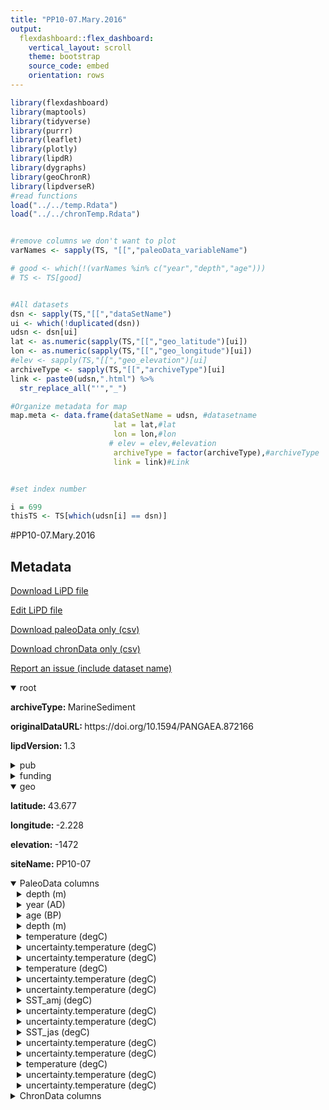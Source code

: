 ```yaml
---
title: "PP10-07.Mary.2016"
output: 
  flexdashboard::flex_dashboard:
    vertical_layout: scroll
    theme: bootstrap
    source_code: embed
    orientation: rows
---
```


```r
library(flexdashboard)
library(maptools)
library(tidyverse)
library(purrr)
library(leaflet)
library(plotly)
library(lipdR)
library(dygraphs)
library(geoChronR)
library(lipdverseR)
#read functions
load("../../temp.Rdata")
load("../../chronTemp.Rdata")


#remove columns we don't want to plot
varNames <- sapply(TS, "[[","paleoData_variableName")

# good <- which(!(varNames %in% c("year","depth","age")))
# TS <- TS[good]


#All datasets
dsn <- sapply(TS,"[[","dataSetName")
ui <- which(!duplicated(dsn))
udsn <- dsn[ui]
lat <- as.numeric(sapply(TS,"[[","geo_latitude")[ui])
lon <- as.numeric(sapply(TS,"[[","geo_longitude")[ui])
#elev <- sapply(TS,"[[","geo_elevation")[ui]
archiveType <- sapply(TS,"[[","archiveType")[ui]
link <- paste0(udsn,".html") %>% 
  str_replace_all("'","_")

#Organize metadata for map
map.meta <- data.frame(dataSetName = udsn, #datasetname
                       lat = lat,#lat
                       lon = lon,#lon
                      # elev = elev,#elevation
                       archiveType = factor(archiveType),#archiveType
                       link = link)#Link


#set index number

i = 699
thisTS <- TS[which(udsn[i] == dsn)]
```
#PP10-07.Mary.2016

Metadata {.sidebar}
-------------------------------------
[Download LiPD file](PP10-07.Mary.2016.lpd)
            

[Edit LiPD file](http://lipd.net/playground?source=http://lipdverse.org/globalHolocene/0_25_5/PP10-07.Mary.2016.lpd)
            

[Download paleoData only (csv)](PP10-07.Mary.2016.csv)
            

[Download chronData only (csv)](PP10-07.Mary.2016-chron.csv)
            

[Report an issue (include dataset name)](https://github.com/nickmckay/LiPDverse/issues)

<details open style="margin-left: 0px">
<summary>root</summary>
<p style="margin-left: 0px"><strong>archiveType: </strong>MarineSediment
<p style="margin-left: 0px"><strong>originalDataURL: </strong>https://doi.org/10.1594/PANGAEA.872166
<p style="margin-left: 0px"><strong>lipdVersion: </strong>1.3
</details>
<details>
<summary>pub</summary>
<details style="margin-left: 10px">
<summary>pub1</summary>
<p style="margin-left: 10px"><strong>author: </strong>list(list(name = "Mary, Yannick"), list(name = "Eynaud, Frederique"), list(name = "Colin, Christophe"), list(name = "Rossignol, Linda"), list(name = "Brocheray, Sandra"), list(name = "Mojtahid, Meryem"), list(name = "Garcia, Jennifer"), list(name = "Peral, Marion"), list(name = "Howa, Helene"), list(name = "Zaragosi, Sebastien"), list(name = "Cremer, Michel"))
<p style="margin-left: 10px"><strong>citeKey: </strong>needs0needsatitle
<p style="margin-left: 10px"><strong>journal: </strong>Climate of the Past Discussions
<p style="margin-left: 10px"><strong>title: </strong>Changes in Holocene meridional circulation and poleward Atlantic flow: the Bay of Biscay as a nodal point
</details>
<details style="margin-left: 10px">
<summary>pub2</summary>
<p style="margin-left: 10px"><strong>author: </strong>list(list(name = NA))
</details>
</details>
<details>
<summary>funding</summary>
<details style="margin-left: 10px">
<summary>funding1</summary>
<p style="margin-left: 10px"><strong>agency: </strong>Funding Agency
<p style="margin-left: 10px"><strong>grant: </strong>Grant name or number
</details>
</details>
<details open style="margin-left: 0px">
<summary>geo</summary>
<p style="margin-left: 0px"><strong>latitude: </strong>43.677
<p style="margin-left: 0px"><strong>longitude: </strong>-2.228
<p style="margin-left: 0px"><strong>elevation: </strong>-1472
<p style="margin-left: 0px"><strong>siteName: </strong>PP10-07
</details>
<details open>
<summary>PaleoData columns</summary>
<details style="margin-left: 10px">
<summary>depth (m)</summary>
<p style="margin-left: 10px"><strong>TSid: </strong>LPDf6147b58
<p style="margin-left: 10px"><strong>variableName: </strong>depth
<p style="margin-left: 10px"><strong>units: </strong>m
<p style="margin-left: 10px"><strong>description: </strong>epth, top/min [m] (Depth top) * PI: Eynaud, Fr<c3><83><c6><92><c3><86><e2><80><99><c3><83><e2><80><a0><c3><a2><e2><82><ac><e2><84><a2><c3><83><c6><92><c3><a2><e2><82><ac> <c3><83><c2><a2><c3><a2><e2><80><9a><c2><ac><c3><a2><e2><80><9e><c2><a2><c3><83><c6><92><c3><86><e2><80><99><c3><83><c2><a2><c3><a2><e2><80><9a><c2><ac> <c3><83><c6><92><c3><82><c2><a2><c3><83><c2><a2><c3><a2><e2><82><ac><c5><a1><c3><82><c2><ac><c3><83><c2><a2><c3><a2><e2><82><ac><c5><be><c3><82><c2><a2><c3><83><c6><92><c3><86><e2><80><99><c3><83><e2><80><a0><c3><a2><e2><82><ac><e2><84><a2><c3><83><c6><92><c3><82><c2><a2><c3><83><c2><a2><c3><a2><e2><82><ac><c5><a1><c3><82><c2><ac> <c3><83><c6><92><c3><86><e2><80><99><c3><83><e2><80><9a><c3><82><c2><a2><c3><83><c6><92><c3><82><c2><a2><c3><83><c2><a2><c3><a2><e2><80><9a><c2><ac><c3><85><c2><a1><c3><83><e2><80><9a><c3><82><c2><ac><c3><83><c6><92><c3><82><c2><a2><c3><83><c2><a2><c3><a2><e2><80><9a><c2><ac><c3><85><c2><be><c3><83><e2><80><9a><c3><82><c2><a2><c3><83><c6><92><c3><86><e2><80><99><c3><83><e2><80><a0><c3><a2><e2><82><ac><e2><84><a2><c3><83><c6><92><c3><a2><e2><82><ac> <c3><83><c2><a2><c3><a2><e2><80><9a><c2><ac><c3><a2><e2><80><9e><c2><a2><c3><83><c6><92><c3><86><e2><80><99><c3><83><e2><80><9a><c3><82><c2><a2><c3><83><c6><92><c3><82><c2><a2><c3><83><c2><a2><c3><a2><e2><80><9a><c2><ac><c3><85><c2><a1><c3><83><e2><80><9a><c3><82><c2><ac><c3><83><c6><92><c3><a2><e2><82><ac><c2><a6><c3><83><e2><80><9a><c3><82><c2><a1><c3><83><c6><92><c3><86><e2><80><99><c3><83><e2><80><a0><c3><a2><e2><82><ac><e2><84><a2><c3><83><c6><92><c3><82><c2><a2><c3><83><c2><a2><c3><a2><e2><82><ac><c5><a1><c3><82><c2><ac><c3><83><e2><80><a6><c3><82><c2><a1><c3><83><c6><92><c3><86><e2><80><99><c3><83><c2><a2><c3><a2><e2><80><9a><c2><ac><c3><85><c2><a1><c3><83><c6><92><c3><a2><e2><82><ac><c5><a1><c3><83><e2><80><9a><c3><82><c2><a9>d<c3><83><c6><92><c3><86><e2><80><99><c3><83><e2><80><a0><c3><a2><e2><82><ac><e2><84><a2><c3><83><c6><92><c3><a2><e2><82><ac> <c3><83><c2><a2><c3><a2><e2><80><9a><c2><ac><c3><a2><e2><80><9e><c2><a2><c3><83><c6><92><c3><86><e2><80><99><c3><83><c2><a2><c3><a2><e2><80><9a><c2><ac> <c3><83><c6><92><c3><82><c2><a2><c3><83><c2><a2><c3><a2><e2><82><ac><c5><a1><c3><82><c2><ac><c3><83><c2><a2><c3><a2><e2><82><ac><c5><be><c3><82><c2><a2><c3><83><c6><92><c3><86><e2><80><99><c3><83><e2><80><a0><c3><a2><e2><82><ac><e2><84><a2><c3><83><c6><92><c3><82><c2><a2><c3><83><c2><a2><c3><a2><e2><82><ac><c5><a1><c3><82><c2><ac> <c3><83><c6><92><c3><86><e2><80><99><c3><83><e2><80><9a><c3><82><c2><a2><c3><83><c6><92><c3><82><c2><a2><c3><83><c2><a2><c3><a2><e2><80><9a><c2><ac><c3><85><c2><a1><c3><83><e2><80><9a><c3><82><c2><ac><c3><83><c6><92><c3><82><c2><a2><c3><83><c2><a2><c3><a2><e2><80><9a><c2><ac><c3><85><c2><be><c3><83><e2><80><9a><c3><82><c2><a2><c3><83><c6><92><c3><86><e2><80><99><c3><83><e2><80><a0><c3><a2><e2><82><ac><e2><84><a2><c3><83><c6><92><c3><a2><e2><82><ac> <c3><83><c2><a2><c3><a2><e2><80><9a><c2><ac><c3><a2><e2><80><9e><c2><a2><c3><83><c6><92><c3><86><e2><80><99><c3><83><e2><80><9a><c3><82><c2><a2><c3><83><c6><92><c3><82><c2><a2><c3><83><c2><a2><c3><a2><e2><80><9a><c2><ac><c3><85><c2><a1><c3><83><e2><80><9a><c3><82><c2><ac><c3><83><c6><92><c3><a2><e2><82><ac><c2><a6><c3><83><e2><80><9a><c3><82><c2><a1><c3><83><c6><92><c3><86><e2><80><99><c3><83><e2><80><a0><c3><a2><e2><82><ac><e2><84><a2><c3><83><c6><92><c3><82><c2><a2><c3><83><c2><a2><c3><a2><e2><82><ac><c5><a1><c3><82><c2><ac><c3><83><e2><80><a6><c3><82><c2><a1><c3><83><c6><92><c3><86><e2><80><99><c3><83><c2><a2><c3><a2><e2><80><9a><c2><ac><c3><85><c2><a1><c3><83><c6><92><c3><a2><e2><82><ac><c5><a1><c3><83><e2><80><9a><c3><82><c2><a9>rique (https://orcid.org/0000-0003-1283-7425, f.eynaud@epoc.u-bordeaux1.fr)
<p style="margin-left: 10px"><strong>useInGlobalTemperatureAnalysis: </strong>FALSE
</details>
<details style="margin-left: 10px">
<summary>year (AD)</summary>
<p style="margin-left: 10px"><strong>TSid: </strong>RqRzRK4ws5V
<p style="margin-left: 10px"><strong>variableName: </strong>year
<p style="margin-left: 10px"><strong>units: </strong>AD
<p style="margin-left: 10px"><strong>description: </strong>Year AD
</details>
<details style="margin-left: 10px">
<summary>age (BP)</summary>
<p style="margin-left: 10px"><strong>TSid: </strong>RS86tMjluJq
<p style="margin-left: 10px"><strong>variableName: </strong>age
<p style="margin-left: 10px"><strong>units: </strong>BP
<p style="margin-left: 10px"><strong>description: </strong>Years before present (1950) BP
</details>
<details style="margin-left: 10px">
<summary>depth (m)</summary>
<p style="margin-left: 10px"><strong>TSid: </strong>ReT2fHmIr6U
<p style="margin-left: 10px"><strong>variableName: </strong>depth
<p style="margin-left: 10px"><strong>units: </strong>m
<p style="margin-left: 10px"><strong>description: </strong>depth
</details>
<details style="margin-left: 10px">
<summary>temperature (degC)</summary>
<p style="margin-left: 10px"><strong>TSid: </strong>LPD24407fc4
<p style="margin-left: 10px"><strong>variableName: </strong>temperature
<p style="margin-left: 10px"><strong>units: </strong>degC
<p style="margin-left: 10px"><strong>description: </strong>Sea surface temperature, annual mean [   C] (SST (1-12)) * PI: Eynaud, Fr    d    rique (https://orcid.org/0000-0003-1283-7425, f.eynaud@epoc.u-bordeaux1.fr) * METHOD: Modern analog technique (MAT)
<p style="margin-left: 10px"><strong>useInGlobalTemperatureAnalysis: </strong>TRUE
<details>
<summary>interpretation</summary>
<details style="margin-left: 20px">
<summary>1</summary>
<p style="margin-left: 20px"><strong>direction: </strong>positive
<p style="margin-left: 20px"><strong>interpDirection: </strong>positive
<p style="margin-left: 20px"><strong>scope: </strong>climate
<p style="margin-left: 20px"><strong>seasonality: </strong>1 2 3 4 5 6 7 8 9 10 11 12
<p style="margin-left: 20px"><strong>variable: </strong>T
<p style="margin-left: 20px"><strong>variableDetail: </strong>sea@surface
<p style="margin-left: 20px"><strong>variableDetailOriginal: </strong>SST
</details>
</details>
</details>
<details style="margin-left: 10px">
<summary>uncertainty.temperature (degC)</summary>
<p style="margin-left: 10px"><strong>TSid: </strong>LPDa0c55c63
<p style="margin-left: 10px"><strong>variableName: </strong>uncertainty.temperature
<p style="margin-left: 10px"><strong>units: </strong>degC
<p style="margin-left: 10px"><strong>description: </strong>Sea surface temperature, annual mean, minimum [   C] (SST (1-12) min) * PI: Eynaud, Fr    d    rique (https://orcid.org/0000-0003-1283-7425, f.eynaud@epoc.u-bordeaux1.fr) * METHOD: Modern analog technique (MAT) * COMMENT: Lower SST values found in the set of analogs ANNUAL_i
<p style="margin-left: 10px"><strong>useInGlobalTemperatureAnalysis: </strong>FALSE
<details>
<summary>interpretation</summary>
<details style="margin-left: 20px">
<summary>1</summary>
<p style="margin-left: 20px"><strong>direction: </strong>positive
<p style="margin-left: 20px"><strong>interpDirection: </strong>positive
<p style="margin-left: 20px"><strong>scope: </strong>climate
<p style="margin-left: 20px"><strong>seasonality: </strong>1 2 3 4 5 6 7 8 9 10 11 12
<p style="margin-left: 20px"><strong>variable: </strong>T
<p style="margin-left: 20px"><strong>variableDetail: </strong>SST Min
</details>
</details>
</details>
<details style="margin-left: 10px">
<summary>uncertainty.temperature (degC)</summary>
<p style="margin-left: 10px"><strong>TSid: </strong>LPD73260700
<p style="margin-left: 10px"><strong>variableName: </strong>uncertainty.temperature
<p style="margin-left: 10px"><strong>units: </strong>degC
<p style="margin-left: 10px"><strong>description: </strong>Sea surface temperature, annual mean, maximum [   C] (SST (1-12) max) * PI: Eynaud, Fr    d    rique (https://orcid.org/0000-0003-1283-7425, f.eynaud@epoc.u-bordeaux1.fr) * METHOD: Modern analog technique (MAT) * COMMENT: Higher SST values found in the set of analogs ANNUAL_s
<p style="margin-left: 10px"><strong>useInGlobalTemperatureAnalysis: </strong>FALSE
<details>
<summary>interpretation</summary>
<details style="margin-left: 20px">
<summary>1</summary>
<p style="margin-left: 20px"><strong>direction: </strong>positive
<p style="margin-left: 20px"><strong>interpDirection: </strong>positive
<p style="margin-left: 20px"><strong>scope: </strong>climate
<p style="margin-left: 20px"><strong>seasonality: </strong>1 2 3 4 5 6 7 8 9 10 11 12
<p style="margin-left: 20px"><strong>variable: </strong>T
<p style="margin-left: 20px"><strong>variableDetail: </strong>SST Max
</details>
</details>
</details>
<details style="margin-left: 10px">
<summary>temperature (degC)</summary>
<p style="margin-left: 10px"><strong>TSid: </strong>LPD3393775f
<p style="margin-left: 10px"><strong>variableName: </strong>temperature
<p style="margin-left: 10px"><strong>units: </strong>degC
<p style="margin-left: 10px"><strong>description: </strong>Sea surface temperature, January-March [   C] (SST (1-3)) * PI: Eynaud, Fr    d    rique (https://orcid.org/0000-0003-1283-7425, f.eynaud@epoc.u-bordeaux1.fr) * METHOD: Modern analog technique (MAT)
<p style="margin-left: 10px"><strong>useInGlobalTemperatureAnalysis: </strong>FALSE
<details>
<summary>interpretation</summary>
<details style="margin-left: 20px">
<summary>1</summary>
<p style="margin-left: 20px"><strong>direction: </strong>positive
<p style="margin-left: 20px"><strong>interpDirection: </strong>positive
<p style="margin-left: 20px"><strong>scope: </strong>climate
<p style="margin-left: 20px"><strong>seasonality: </strong>JFM
<p style="margin-left: 20px"><strong>variable: </strong>T
<p style="margin-left: 20px"><strong>variableDetail: </strong>sea@surface
<p style="margin-left: 20px"><strong>variableDetailOriginal: </strong>SST
</details>
</details>
</details>
<details style="margin-left: 10px">
<summary>uncertainty.temperature (degC)</summary>
<p style="margin-left: 10px"><strong>TSid: </strong>LPD2dc804fb
<p style="margin-left: 10px"><strong>variableName: </strong>uncertainty.temperature
<p style="margin-left: 10px"><strong>units: </strong>degC
<p style="margin-left: 10px"><strong>description: </strong>Sea surface temperature, January-March, minimum [   C] (SST (1-3) min) * PI: Eynaud, Fr    d    rique (https://orcid.org/0000-0003-1283-7425, f.eynaud@epoc.u-bordeaux1.fr) * METHOD: Modern analog technique (MAT) * COMMENT: Lower SST values found in the set of analogs JFM_i
<p style="margin-left: 10px"><strong>useInGlobalTemperatureAnalysis: </strong>FALSE
<details>
<summary>interpretation</summary>
<details style="margin-left: 20px">
<summary>1</summary>
<p style="margin-left: 20px"><strong>direction: </strong>positive
<p style="margin-left: 20px"><strong>interpDirection: </strong>positive
<p style="margin-left: 20px"><strong>scope: </strong>climate
<p style="margin-left: 20px"><strong>seasonality: </strong>JFM
<p style="margin-left: 20px"><strong>variable: </strong>T
<p style="margin-left: 20px"><strong>variableDetail: </strong>SST Min
</details>
</details>
</details>
<details style="margin-left: 10px">
<summary>uncertainty.temperature (degC)</summary>
<p style="margin-left: 10px"><strong>TSid: </strong>LPD3927c717
<p style="margin-left: 10px"><strong>variableName: </strong>uncertainty.temperature
<p style="margin-left: 10px"><strong>units: </strong>degC
<p style="margin-left: 10px"><strong>description: </strong>Sea surface temperature, January-March, maximum [   C] (SST (1-3) max) * PI: Eynaud, Fr    d    rique (https://orcid.org/0000-0003-1283-7425, f.eynaud@epoc.u-bordeaux1.fr) * METHOD: Modern analog technique (MAT) * COMMENT: Higher SST values found in the set of analogs JFM_s
<p style="margin-left: 10px"><strong>useInGlobalTemperatureAnalysis: </strong>FALSE
<details>
<summary>interpretation</summary>
<details style="margin-left: 20px">
<summary>1</summary>
<p style="margin-left: 20px"><strong>direction: </strong>positive
<p style="margin-left: 20px"><strong>interpDirection: </strong>positive
<p style="margin-left: 20px"><strong>scope: </strong>climate
<p style="margin-left: 20px"><strong>seasonality: </strong>JFM
<p style="margin-left: 20px"><strong>variable: </strong>T
<p style="margin-left: 20px"><strong>variableDetail: </strong>SST Max
</details>
</details>
</details>
<details style="margin-left: 10px">
<summary>SST_amj (degC)</summary>
<p style="margin-left: 10px"><strong>TSid: </strong>LPD92d845a8
<p style="margin-left: 10px"><strong>variableName: </strong>SST_amj
<p style="margin-left: 10px"><strong>units: </strong>degC
<p style="margin-left: 10px"><strong>description: </strong>Sea surface temperature, April-June [   C] (SST (4-6)) * PI: Eynaud, Fr    d    rique (https://orcid.org/0000-0003-1283-7425, f.eynaud@epoc.u-bordeaux1.fr) * METHOD: Modern analog technique (MAT)
<p style="margin-left: 10px"><strong>useInGlobalTemperatureAnalysis: </strong>FALSE
<details>
<summary>interpretation</summary>
<details style="margin-left: 20px">
<summary>1</summary>
<p style="margin-left: 20px"><strong>direction: </strong>positive
<p style="margin-left: 20px"><strong>interpDirection: </strong>positive
<p style="margin-left: 20px"><strong>scope: </strong>climate
<p style="margin-left: 20px"><strong>seasonality: </strong>AMJ
<p style="margin-left: 20px"><strong>variable: </strong>T
<p style="margin-left: 20px"><strong>variableDetail: </strong>sea@surface
<p style="margin-left: 20px"><strong>variableDetailOriginal: </strong>SST
</details>
</details>
</details>
<details style="margin-left: 10px">
<summary>uncertainty.temperature (degC)</summary>
<p style="margin-left: 10px"><strong>TSid: </strong>LPD75707e85
<p style="margin-left: 10px"><strong>variableName: </strong>uncertainty.temperature
<p style="margin-left: 10px"><strong>units: </strong>degC
<p style="margin-left: 10px"><strong>description: </strong>Sea surface temperature, April-June, minimum [   C] (SST (4-6) min) * PI: Eynaud, Fr    d    rique (https://orcid.org/0000-0003-1283-7425, f.eynaud@epoc.u-bordeaux1.fr) * METHOD: Modern analog technique (MAT) * COMMENT: Lower SST values found in the set of analogs AMJ_i
<p style="margin-left: 10px"><strong>useInGlobalTemperatureAnalysis: </strong>FALSE
<details>
<summary>interpretation</summary>
<details style="margin-left: 20px">
<summary>1</summary>
<p style="margin-left: 20px"><strong>direction: </strong>positive
<p style="margin-left: 20px"><strong>interpDirection: </strong>positive
<p style="margin-left: 20px"><strong>scope: </strong>climate
<p style="margin-left: 20px"><strong>seasonality: </strong>AMJ
<p style="margin-left: 20px"><strong>variable: </strong>T
<p style="margin-left: 20px"><strong>variableDetail: </strong>SST Min
</details>
</details>
</details>
<details style="margin-left: 10px">
<summary>uncertainty.temperature (degC)</summary>
<p style="margin-left: 10px"><strong>TSid: </strong>LPDc2177ba7
<p style="margin-left: 10px"><strong>variableName: </strong>uncertainty.temperature
<p style="margin-left: 10px"><strong>units: </strong>degC
<p style="margin-left: 10px"><strong>description: </strong>Sea surface temperature, April-June, maximum [   C] (SST (4-6) max) * PI: Eynaud, Fr    d    rique (https://orcid.org/0000-0003-1283-7425, f.eynaud@epoc.u-bordeaux1.fr) * METHOD: Modern analog technique (MAT) * COMMENT: Higher SST values found in the set of analogs AMJ_s
<p style="margin-left: 10px"><strong>useInGlobalTemperatureAnalysis: </strong>FALSE
<details>
<summary>interpretation</summary>
<details style="margin-left: 20px">
<summary>1</summary>
<p style="margin-left: 20px"><strong>direction: </strong>positive
<p style="margin-left: 20px"><strong>interpDirection: </strong>positive
<p style="margin-left: 20px"><strong>scope: </strong>climate
<p style="margin-left: 20px"><strong>seasonality: </strong>AMJ
<p style="margin-left: 20px"><strong>variable: </strong>T
<p style="margin-left: 20px"><strong>variableDetail: </strong>SST Max
</details>
</details>
</details>
<details style="margin-left: 10px">
<summary>SST_jas (degC)</summary>
<p style="margin-left: 10px"><strong>TSid: </strong>LPD3267fe5d
<p style="margin-left: 10px"><strong>variableName: </strong>SST_jas
<p style="margin-left: 10px"><strong>units: </strong>degC
<p style="margin-left: 10px"><strong>description: </strong>Sea surface temperature, July-September [   C] (SST (7-9)) * PI: Eynaud, Fr    d    rique (https://orcid.org/0000-0003-1283-7425, f.eynaud@epoc.u-bordeaux1.fr) * METHOD: Modern analog technique (MAT)
<p style="margin-left: 10px"><strong>useInGlobalTemperatureAnalysis: </strong>FALSE
<details>
<summary>interpretation</summary>
<details style="margin-left: 20px">
<summary>1</summary>
<p style="margin-left: 20px"><strong>direction: </strong>positive
<p style="margin-left: 20px"><strong>interpDirection: </strong>positive
<p style="margin-left: 20px"><strong>scope: </strong>climate
<p style="margin-left: 20px"><strong>seasonality: </strong>7 8 9
<p style="margin-left: 20px"><strong>seasonalityOriginal: </strong>7 8 2009
<p style="margin-left: 20px"><strong>variable: </strong>T
<p style="margin-left: 20px"><strong>variableDetail: </strong>sea@surface
<p style="margin-left: 20px"><strong>variableDetailOriginal: </strong>SST
</details>
</details>
</details>
<details style="margin-left: 10px">
<summary>uncertainty.temperature (degC)</summary>
<p style="margin-left: 10px"><strong>TSid: </strong>LPD77dc7067
<p style="margin-left: 10px"><strong>variableName: </strong>uncertainty.temperature
<p style="margin-left: 10px"><strong>units: </strong>degC
<p style="margin-left: 10px"><strong>description: </strong>Sea surface temperature, July-September, minimum [   C] (SST (7-9) min) * PI: Eynaud, Fr    d    rique (https://orcid.org/0000-0003-1283-7425, f.eynaud@epoc.u-bordeaux1.fr) * METHOD: Modern analog technique (MAT) * COMMENT: Lower SST values found in the set of analogs JAS_i
<p style="margin-left: 10px"><strong>useInGlobalTemperatureAnalysis: </strong>FALSE
<details>
<summary>interpretation</summary>
<details style="margin-left: 20px">
<summary>1</summary>
<p style="margin-left: 20px"><strong>direction: </strong>positive
<p style="margin-left: 20px"><strong>interpDirection: </strong>positive
<p style="margin-left: 20px"><strong>scope: </strong>climate
<p style="margin-left: 20px"><strong>seasonality: </strong>7 8 9
<p style="margin-left: 20px"><strong>seasonalityOriginal: </strong>7 8 2009
<p style="margin-left: 20px"><strong>variable: </strong>T
<p style="margin-left: 20px"><strong>variableDetail: </strong>SST Min
</details>
</details>
</details>
<details style="margin-left: 10px">
<summary>uncertainty.temperature (degC)</summary>
<p style="margin-left: 10px"><strong>TSid: </strong>LPD92760267
<p style="margin-left: 10px"><strong>variableName: </strong>uncertainty.temperature
<p style="margin-left: 10px"><strong>units: </strong>degC
<p style="margin-left: 10px"><strong>description: </strong>Sea surface temperature, July-September, maximum [   C] (SST (7-9) max) * PI: Eynaud, Fr    d    rique (https://orcid.org/0000-0003-1283-7425, f.eynaud@epoc.u-bordeaux1.fr) * METHOD: Modern analog technique (MAT) * COMMENT: Higher SST values found in the set of analogs JAS_s
<p style="margin-left: 10px"><strong>useInGlobalTemperatureAnalysis: </strong>FALSE
<details>
<summary>interpretation</summary>
<details style="margin-left: 20px">
<summary>1</summary>
<p style="margin-left: 20px"><strong>direction: </strong>positive
<p style="margin-left: 20px"><strong>interpDirection: </strong>positive
<p style="margin-left: 20px"><strong>scope: </strong>climate
<p style="margin-left: 20px"><strong>seasonality: </strong>7 8 9
<p style="margin-left: 20px"><strong>seasonalityOriginal: </strong>7 8 2009
<p style="margin-left: 20px"><strong>variable: </strong>T
<p style="margin-left: 20px"><strong>variableDetail: </strong>SST Max
</details>
</details>
</details>
<details style="margin-left: 10px">
<summary>temperature (degC)</summary>
<p style="margin-left: 10px"><strong>TSid: </strong>LPD5d932ca5
<p style="margin-left: 10px"><strong>variableName: </strong>temperature
<p style="margin-left: 10px"><strong>units: </strong>degC
<p style="margin-left: 10px"><strong>description: </strong>Sea surface temperature, October-December [   C] (SST (10-12)) * PI: Eynaud, Fr    d    rique (https://orcid.org/0000-0003-1283-7425, f.eynaud@epoc.u-bordeaux1.fr) * METHOD: Modern analog technique (MAT)
<p style="margin-left: 10px"><strong>useInGlobalTemperatureAnalysis: </strong>FALSE
<details>
<summary>interpretation</summary>
<details style="margin-left: 20px">
<summary>1</summary>
<p style="margin-left: 20px"><strong>direction: </strong>positive
<p style="margin-left: 20px"><strong>interpDirection: </strong>positive
<p style="margin-left: 20px"><strong>scope: </strong>climate
<p style="margin-left: 20px"><strong>seasonality: </strong>OND
<p style="margin-left: 20px"><strong>variable: </strong>T
<p style="margin-left: 20px"><strong>variableDetail: </strong>sea@surface
<p style="margin-left: 20px"><strong>variableDetailOriginal: </strong>SST
</details>
</details>
</details>
<details style="margin-left: 10px">
<summary>uncertainty.temperature (degC)</summary>
<p style="margin-left: 10px"><strong>TSid: </strong>LPD0777df63
<p style="margin-left: 10px"><strong>variableName: </strong>uncertainty.temperature
<p style="margin-left: 10px"><strong>units: </strong>degC
<p style="margin-left: 10px"><strong>description: </strong>Sea surface temperature, October-December, minimum [   C] (SST (10-12) min) * PI: Eynaud, Fr    d    rique (https://orcid.org/0000-0003-1283-7425, f.eynaud@epoc.u-bordeaux1.fr) * METHOD: Modern analog technique (MAT) * COMMENT: Lower SST values found in the set of analogs OND_i
<p style="margin-left: 10px"><strong>useInGlobalTemperatureAnalysis: </strong>FALSE
<details>
<summary>interpretation</summary>
<details style="margin-left: 20px">
<summary>1</summary>
<p style="margin-left: 20px"><strong>direction: </strong>positive
<p style="margin-left: 20px"><strong>interpDirection: </strong>positive
<p style="margin-left: 20px"><strong>scope: </strong>climate
<p style="margin-left: 20px"><strong>seasonality: </strong>OND
<p style="margin-left: 20px"><strong>variable: </strong>T
<p style="margin-left: 20px"><strong>variableDetail: </strong>SST Min
</details>
</details>
</details>
<details style="margin-left: 10px">
<summary>uncertainty.temperature (degC)</summary>
<p style="margin-left: 10px"><strong>TSid: </strong>LPDfae9a609
<p style="margin-left: 10px"><strong>variableName: </strong>uncertainty.temperature
<p style="margin-left: 10px"><strong>units: </strong>degC
<p style="margin-left: 10px"><strong>description: </strong>Sea surface temperature, October-December, maximum [   C] (SST (10-12) max) * PI: Eynaud, Fr    d    rique (https://orcid.org/0000-0003-1283-7425, f.eynaud@epoc.u-bordeaux1.fr) * METHOD: Modern analog technique (MAT) * COMMENT: Higher SST values found in the set of analogs OND_s
<p style="margin-left: 10px"><strong>useInGlobalTemperatureAnalysis: </strong>FALSE
<details>
<summary>interpretation</summary>
<details style="margin-left: 20px">
<summary>1</summary>
<p style="margin-left: 20px"><strong>direction: </strong>positive
<p style="margin-left: 20px"><strong>interpDirection: </strong>positive
<p style="margin-left: 20px"><strong>scope: </strong>climate
<p style="margin-left: 20px"><strong>seasonality: </strong>OND
<p style="margin-left: 20px"><strong>variable: </strong>T
<p style="margin-left: 20px"><strong>variableDetail: </strong>SST Max
</details>
</details>
</details>
<details>
<summary>ChronData columns</summary>
<details style="margin-left: 10px">
<summary>age ()</summary>
<p style="margin-left: 10px"><strong>TSid: </strong>LPDba12b864
<p style="margin-left: 10px"><strong>variableName: </strong>age
</details>
<details style="margin-left: 10px">
<summary>dummy2 ()</summary>
<p style="margin-left: 10px"><strong>TSid: </strong>LPD3f627076
<p style="margin-left: 10px"><strong>variableName: </strong>dummy2
</details>
<details style="margin-left: 10px">
<summary>dummy3 ()</summary>
<p style="margin-left: 10px"><strong>TSid: </strong>LPDb27918c2
<p style="margin-left: 10px"><strong>variableName: </strong>dummy3
</details>
<details style="margin-left: 10px">
<summary>dummy4 ()</summary>
<p style="margin-left: 10px"><strong>TSid: </strong>LPDad806f2c
<p style="margin-left: 10px"><strong>variableName: </strong>dummy4
</details>
<details style="margin-left: 10px">
<summary>dummy5 ()</summary>
<p style="margin-left: 10px"><strong>TSid: </strong>LPD6476e614
<p style="margin-left: 10px"><strong>variableName: </strong>dummy5
</details>
<details style="margin-left: 10px">
<summary>dummy6 ()</summary>
<p style="margin-left: 10px"><strong>TSid: </strong>LPD2c9aa741
<p style="margin-left: 10px"><strong>variableName: </strong>dummy6
</details>
<details style="margin-left: 10px">
<summary>dummy7 ()</summary>
<p style="margin-left: 10px"><strong>TSid: </strong>LPDd597a44a
<p style="margin-left: 10px"><strong>variableName: </strong>dummy7
</details>
<details style="margin-left: 10px">
<summary>dummy8 ()</summary>
<p style="margin-left: 10px"><strong>TSid: </strong>LPDf4dedb4f
<p style="margin-left: 10px"><strong>variableName: </strong>dummy8
</details>
<details style="margin-left: 10px">
<summary>dummy9 ()</summary>
<p style="margin-left: 10px"><strong>TSid: </strong>LPDddc8de0b
<p style="margin-left: 10px"><strong>variableName: </strong>dummy9
</details>
<details style="margin-left: 10px">
<summary>dummy10 ()</summary>
<p style="margin-left: 10px"><strong>TSid: </strong>LPD79fdf545
<p style="margin-left: 10px"><strong>variableName: </strong>dummy10
</details>
<details style="margin-left: 10px">
<summary>dummy11 ()</summary>
<p style="margin-left: 10px"><strong>TSid: </strong>LPD574eac32
<p style="margin-left: 10px"><strong>variableName: </strong>dummy11
</details>
<details style="margin-left: 10px">
<summary>dummy12 ()</summary>
<p style="margin-left: 10px"><strong>TSid: </strong>LPD0996028c
<p style="margin-left: 10px"><strong>variableName: </strong>dummy12
</details>
<details style="margin-left: 10px">
<summary>dummy13 ()</summary>
<p style="margin-left: 10px"><strong>TSid: </strong>LPDbec75273
<p style="margin-left: 10px"><strong>variableName: </strong>dummy13
</details>
<details style="margin-left: 10px">
<summary>dummy14 ()</summary>
<p style="margin-left: 10px"><strong>TSid: </strong>LPD2c7b177d
<p style="margin-left: 10px"><strong>variableName: </strong>dummy14
</details>
<details style="margin-left: 10px">
<summary>dummy15 ()</summary>
<p style="margin-left: 10px"><strong>TSid: </strong>LPDe561a3d6
<p style="margin-left: 10px"><strong>variableName: </strong>dummy15
</details>
<details style="margin-left: 10px">
<summary>dummy16 ()</summary>
<p style="margin-left: 10px"><strong>TSid: </strong>LPD731cc7d9
<p style="margin-left: 10px"><strong>variableName: </strong>dummy16
</details>
<details style="margin-left: 10px">
<summary>dummy17 ()</summary>
<p style="margin-left: 10px"><strong>TSid: </strong>LPD3025bc2c
<p style="margin-left: 10px"><strong>variableName: </strong>dummy17
</details>
<details style="margin-left: 10px">
<summary>dummy18 ()</summary>
<p style="margin-left: 10px"><strong>TSid: </strong>LPD2b16c7f5
<p style="margin-left: 10px"><strong>variableName: </strong>dummy18
</details>

Row {.tabset .tabset-fade}
-----------------------------------------------------------------------

### Sitemap

```r
  map.meta.split <- split(map.meta, map.meta$archiveType)


factpal <- colorFactor("Paired",map.meta$archiveType)
buff <- 15
l <- leaflet() %>% 
  addTiles() %>% 
  fitBounds(map.meta$lon[i]-buff,map.meta$lat[i]-buff,map.meta$lon[i]+buff,map.meta$lat[i]+buff)
  

  
  
names(map.meta.split) %>%
  purrr::walk( function(df) {
    l <<- l %>%
      addMarkers(data=map.meta.split[[df]],
                 lng=~lon, lat=~lat,
                 label=~as.character(archiveType),
                 popup=~paste(str_c('Dataset: <a href="',link,'">',dataSetName,'</a>'),
                                 # str_c("Elevation: ",elev),
                                  str_c("Archive Type: ",archiveType),
                                  sep = "<br>"),
                 group = df,
                 clusterOptions = markerClusterOptions(removeOutsideVisibleBounds = F),
                 labelOptions = labelOptions(noHide = F,
                                             direction = 'auto'))
  })

l %>%
  addLayersControl(position = "bottomleft",
    overlayGroups = names(map.meta.split),
    options = layersControlOptions(collapsed = FALSE,
                                   opacity = 0.8)
  )
```

### Search the LiPDverse (Beta! doesn't work well yet)
```r
#Add google search bar
htmltools::includeHTML("../../googleSearchChunk.html")
```


Row {.tabset .tabset-fade}
-----------------------------------------------------------------------

### temperature (degC)
```r
plotCol(thisTS,ind = 5)
```

### uncertainty.temperature (degC)
```r
plotCol(thisTS,ind = 6)
```

### uncertainty.temperature (degC)
```r
plotCol(thisTS,ind = 7)
```

### temperature (degC)
```r
plotCol(thisTS,ind = 8)
```

### uncertainty.temperature (degC)
```r
plotCol(thisTS,ind = 9)
```

### uncertainty.temperature (degC)
```r
plotCol(thisTS,ind = 10)
```

### SST_amj (degC)
```r
plotCol(thisTS,ind = 11)
```

### uncertainty.temperature (degC)
```r
plotCol(thisTS,ind = 12)
```

### uncertainty.temperature (degC)
```r
plotCol(thisTS,ind = 13)
```

### SST_jas (degC)
```r
plotCol(thisTS,ind = 14)
```

### uncertainty.temperature (degC)
```r
plotCol(thisTS,ind = 15)
```

### uncertainty.temperature (degC)
```r
plotCol(thisTS,ind = 16)
```

### temperature (degC)
```r
plotCol(thisTS,ind = 17)
```

### uncertainty.temperature (degC)
```r
plotCol(thisTS,ind = 18)
```

### uncertainty.temperature (degC)
```r
plotCol(thisTS,ind = 19)
```

Row {.tabset .tabset-fade}
-----------------------------------------------------------------------

### age ()
```r
plotCol(chronTS,ind = 1)
```

### dummy2 ()
```r
plotCol(chronTS,ind = 2)
```

### dummy3 ()
```r
plotCol(chronTS,ind = 3)
```

### dummy4 ()
```r
plotCol(chronTS,ind = 4)
```

### dummy5 ()
```r
plotCol(chronTS,ind = 5)
```

### dummy6 ()
```r
plotCol(chronTS,ind = 6)
```

### dummy7 ()
```r
plotCol(chronTS,ind = 7)
```

### dummy8 ()
```r
plotCol(chronTS,ind = 8)
```

### dummy9 ()
```r
plotCol(chronTS,ind = 9)
```

### dummy10 ()
```r
plotCol(chronTS,ind = 10)
```

### dummy11 ()
```r
plotCol(chronTS,ind = 11)
```

### dummy12 ()
```r
plotCol(chronTS,ind = 12)
```

### dummy13 ()
```r
plotCol(chronTS,ind = 13)
```

### dummy14 ()
```r
plotCol(chronTS,ind = 14)
```

### dummy15 ()
```r
plotCol(chronTS,ind = 15)
```

### dummy16 ()
```r
plotCol(chronTS,ind = 16)
```

### dummy17 ()
```r
plotCol(chronTS,ind = 17)
```

### dummy18 ()
```r
plotCol(chronTS,ind = 18)
```
